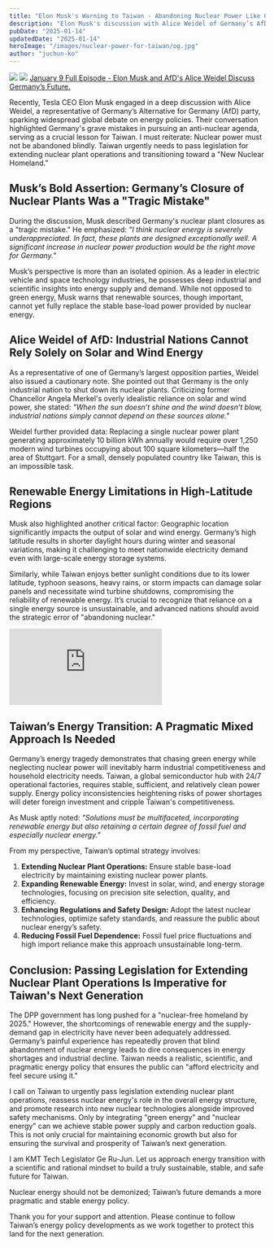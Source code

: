 ```yaml
---
title: "Elon Musk's Warning to Taiwan - Abandoning Nuclear Power Like Germany Will Devastate National Competitiveness!"
description: "Elon Musk's discussion with Alice Weidel of Germany’s AfD highlights the severe issues caused by Germany's anti-nuclear policies. Taiwan must learn from this. This article analyzes Germany's energy transition challenges, underscores nuclear power’s importance in the energy mix, and calls for Taiwan to pass legislation for extending nuclear plant operations and developing new nuclear technologies."
pubDate: "2025-01-14"
updatedDate: "2025-01-14"
heroImage: "/images/nuclear-power-for-taiwan/og.jpg"
author: "juchun-ko"
---
```


![](/images/nuclear-power-for-taiwan/e1.jpg)
![](/images/nuclear-power-for-taiwan/e2.jpg)
[January 9 Full Episode - Elon Musk and AfD's Alice Weidel Discuss Germany’s Future.](https://www.youtube.com/watch?v=cvqmBEQO-_E)

Recently, Tesla CEO Elon Musk engaged in a deep discussion with Alice Weidel, a representative of Germany’s Alternative for Germany (AfD) party, sparking widespread global debate on energy policies. Their conversation highlighted Germany's grave mistakes in pursuing an anti-nuclear agenda, serving as a crucial lesson for Taiwan. I must reiterate: Nuclear power must not be abandoned blindly. Taiwan urgently needs to pass legislation for extending nuclear plant operations and transitioning toward a "New Nuclear Homeland."

## Musk’s Bold Assertion: Germany’s Closure of Nuclear Plants Was a "Tragic Mistake"

During the discussion, Musk described Germany's nuclear plant closures as a "tragic mistake." He emphasized:
_"I think nuclear energy is severely underappreciated. In fact, these plants are designed exceptionally well. A significant increase in nuclear power production would be the right move for Germany."_

Musk’s perspective is more than an isolated opinion. As a leader in electric vehicle and space technology industries, he possesses deep industrial and scientific insights into energy supply and demand. While not opposed to green energy, Musk warns that renewable sources, though important, cannot yet fully replace the stable base-load power provided by nuclear energy.

## Alice Weidel of AfD: Industrial Nations Cannot Rely Solely on Solar and Wind Energy

As a representative of one of Germany’s largest opposition parties, Weidel also issued a cautionary note. She pointed out that Germany is the only industrial nation to shut down its nuclear plants. Criticizing former Chancellor Angela Merkel's overly idealistic reliance on solar and wind power, she stated:
_"When the sun doesn’t shine and the wind doesn’t blow, industrial nations simply cannot depend on these sources alone."_

Weidel further provided data: Replacing a single nuclear power plant generating approximately 10 billion kWh annually would require over 1,250 modern wind turbines occupying about 100 square kilometers—half the area of Stuttgart. For a small, densely populated country like Taiwan, this is an impossible task.

## Renewable Energy Limitations in High-Latitude Regions

Musk also highlighted another critical factor: Geographic location significantly impacts the output of solar and wind energy. Germany’s high latitude results in shorter daylight hours during winter and seasonal variations, making it challenging to meet nationwide electricity demand even with large-scale energy storage systems.

Similarly, while Taiwan enjoys better sunlight conditions due to its lower latitude, typhoon seasons, heavy rains, or storm impacts can damage solar panels and necessitate wind turbine shutdowns, compromising the reliability of renewable energy. It’s crucial to recognize that reliance on a single energy source is unsustainable, and advanced nations should avoid the strategic error of "abandoning nuclear."

<iframe
  className="aspect-video w-full max-w-full"
  src="https://www.youtube-nocookie.com/embed/cvqmBEQO-_E"
  title="YouTube video player"
  frameborder="0"
  allow="accelerometer; autoplay; clipboard-write; encrypted-media; gyroscope; picture-in-picture; web-share"
  referrerpolicy="strict-origin-when-cross-origin"
  allowfullscreen
></iframe>

## Taiwan’s Energy Transition: A Pragmatic Mixed Approach Is Needed

Germany’s energy tragedy demonstrates that chasing green energy while neglecting nuclear power will inevitably harm industrial competitiveness and household electricity needs. Taiwan, a global semiconductor hub with 24/7 operational factories, requires stable, sufficient, and relatively clean power supply. Energy policy inconsistencies heightening risks of power shortages will deter foreign investment and cripple Taiwan's competitiveness.

As Musk aptly noted:
_"Solutions must be multifaceted, incorporating renewable energy but also retaining a certain degree of fossil fuel and especially nuclear energy."_

From my perspective, Taiwan’s optimal strategy involves:

1. **Extending Nuclear Plant Operations:** Ensure stable base-load electricity by maintaining existing nuclear power plants.
2. **Expanding Renewable Energy:** Invest in solar, wind, and energy storage technologies, focusing on precision site selection, quality, and efficiency.
3. **Enhancing Regulations and Safety Design:** Adopt the latest nuclear technologies, optimize safety standards, and reassure the public about nuclear energy’s safety.
4. **Reducing Fossil Fuel Dependence:** Fossil fuel price fluctuations and high import reliance make this approach unsustainable long-term.

## Conclusion: Passing Legislation for Extending Nuclear Plant Operations Is Imperative for Taiwan's Next Generation

The DPP government has long pushed for a "nuclear-free homeland by 2025." However, the shortcomings of renewable energy and the supply-demand gap in electricity have never been adequately addressed. Germany’s painful experience has repeatedly proven that blind abandonment of nuclear energy leads to dire consequences in energy shortages and industrial decline. Taiwan needs a realistic, scientific, and pragmatic energy policy that ensures the public can "afford electricity and feel secure using it."

I call on Taiwan to urgently pass legislation extending nuclear plant operations, reassess nuclear energy's role in the overall energy structure, and promote research into new nuclear technologies alongside improved safety mechanisms. Only by integrating "green energy" and "nuclear energy" can we achieve stable power supply and carbon reduction goals. This is not only crucial for maintaining economic growth but also for ensuring the survival and prosperity of Taiwan’s next generation.

I am KMT Tech Legislator Ge Ru-Jun. Let us approach energy transition with a scientific and rational mindset to build a truly sustainable, stable, and safe future for Taiwan.

Nuclear energy should not be demonized; Taiwan’s future demands a more pragmatic and stable energy policy.

Thank you for your support and attention. Please continue to follow Taiwan’s energy policy developments as we work together to protect this land for the next generation.
